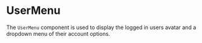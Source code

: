 

<Meta
  title="Layout/UserMenu"
/>

# UserMenu

The `UserMenu` component is used to display the logged in users avatar and a dropdown menu of their account options.

<Canvas withSource="open">
  <Story name="Default">
    <UserMenu user={users[0]} />
  </Story>
</Canvas>
